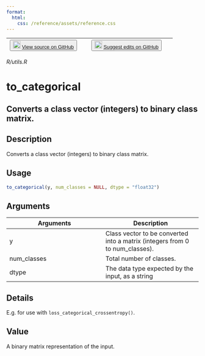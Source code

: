 ```yaml
---
format:
  html:
    css: /reference/assets/reference.css
---
```


| <button class="button"> ![](/reference/assets/GitHub-Mark-32px.png){width="20"} [View source on GitHub](https://github.com/rstudio/keras//blob/main/R/utils.R) </button> | <button class="button"> ![](/reference/assets/GitHub-Mark-32px.png){width="20"} [Suggest edits on GitHub](https://github.com/rstudio/keras//edit/main/R/utils.R) </button> |
|:------------------------------:|:--------------------------------------:|

*R/utils.R*

# to_categorical

## Converts a class vector (integers) to binary class matrix.

## Description
Converts a class vector (integers) to binary class matrix. 


## Usage
```r
to_categorical(y, num_classes = NULL, dtype = "float32") 
```

## Arguments
|Arguments|Description|
|---|---|
| y | Class vector to be converted into a matrix (integers from 0 to num_classes). |
| num_classes | Total number of classes. |
| dtype | The data type expected by the input, as a string |

## Details
E.g. for use with `loss_categorical_crossentropy()`. 


## Value
A binary matrix representation of the input. 




